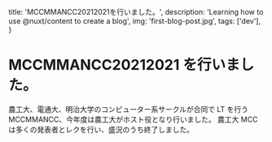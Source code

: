  title: 'MCCMMANCC20212021を行いました。',
  description: 'Learning how to use @nuxt/content to create a blog',
  img: 'first-blog-post.jpg',
  tags: ['dev'],
}


<MDXWrapper meta={meta}>

# MCCMMANCC20212021 を行いました。

農工大、電通大、明治大学のコンピューター系サークルが合同で LT を行う MCCMMANCC、今年度は農工大がホスト役となり行いました。
農工大 MCC は多くの発表者とレクを行い、盛況のうち終了しました。

</MDXWrapper>
